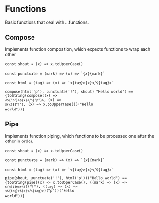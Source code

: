

<Meta title="Utils/Functions/Functions" />

# Functions

Basic functions that deal with ...functions.

## Compose

Implements function composition, which expects functions to wrap each other.

<code>const shout = (x) => x.toUpperCase()</code>&nbsp;

<code>const punctuate = (mark) => (x) => \`$\{x\}$\{mark\}\`</code>&nbsp;

<code>const html = (tag) => (x) => \`\<$\{tag\}>$\{x\}\</$\{tag\}>\`</code>&nbsp;

<code>compose(html('p'), punctuate('!'), shout)("Hello world") == {toString(compose((x) => `<${"p"}>${x}</${"p"}>`, (x) => `${x}${"!"}`, (x) => x.toUpperCase())("Hello world"))}</code>&nbsp;

## Pipe

Implements function piping, which functions to be processed one after the other in order.

<code>const shout = (x) => x.toUpperCase()</code>&nbsp;

<code>const punctuate = (mark) => (x) => \`$\{x\}$\{mark\}\`</code>&nbsp;

<code>const html = (tag) => (x) => \`\<$\{tag\}>$\{x\}\</$\{tag\}>\`</code>&nbsp;

<code>pipe(shout, punctuate('!'), html('p'))("Hello world") == {toString(pipe((x) => x.toUpperCase(), ((mark) => (x) => `${x}${mark}`)("!"), ((tag) => (x) => `<${tag}>${x}</${tag}>`)("p"))("Hello world"))}</code>&nbsp;
